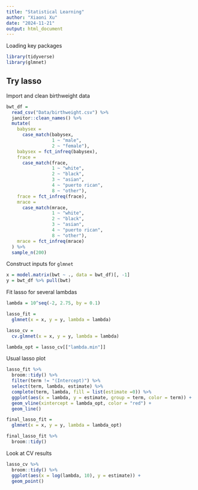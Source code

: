 ```yaml
---
title: "Statistical Learning"
author: "Xiaoni Xu"
date: "2024-11-21"
output: html_document
---
```


Loading key packages
```r
library(tidyverse)
library(glmnet)
```

## Try lasso

Import and clean birthweight data

```r
bwt_df = 
  read_csv("Data/birthweight.csv") %>% 
  janitor::clean_names() %>% 
  mutate(
    babysex = 
      case_match(babysex,
                 1 ~ "male",
                 2 ~ "female"),
    babysex = fct_infreq(babysex),
    frace =
      case_match(frace,
                 1 ~ "white",
                 2 ~ "black",
                 3 ~ "asian",
                 4 ~ "puerto rican",
                 8 ~ "other"),
    frace = fct_infreq(frace),
    mrace =
      case_match(mrace,
                 1 ~ "white",
                 2 ~ "black",
                 3 ~ "asian",
                 4 ~ "puerto rican",
                 8 ~ "other"),
    mrace = fct_infreq(mrace)
  ) %>% 
  sample_n(200)
```

Construct inputs for `glmnet`

```r
x = model.matrix(bwt ~ ., data = bwt_df)[, -1]
y = bwt_df %>% pull(bwt)
```

Fit lasso for several lambdas
```r
lambda = 10^seq(-2, 2.75, by = 0.1)

lasso_fit =
  glmnet(x = x, y = y, lambda = lambda)

lasso_cv =
  cv.glmnet(x = x, y = y, lambda = lambda)

lambda_opt = lasso_cv[["lambda.min"]]
```

Usual lasso plot
```r
lasso_fit %>% 
  broom::tidy() %>% 
  filter(term != "(Intercept)") %>% 
  select(term, lambda, estimate) %>% 
  complete(term, lambda, fill = list(estimate =0)) %>% 
  ggplot(aes(x = lambda, y = estimate, group = term, color = term)) +
  geom_vline(xintercept = lambda_opt, color = "red") +
  geom_line()
```

```r
final_lasso_fit =
  glmnet(x = x, y = y, lambda = lambda_opt)

final_lasso_fit %>% 
  broom::tidy()
```

Look at CV results

```r
lasso_cv %>% 
  broom::tidy() %>% 
  ggplot(aes(x = log(lambda, 10), y = estimate)) +
  geom_point()
```


